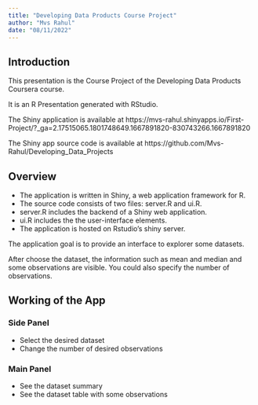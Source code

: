 ```yaml
---
title: "Developing Data Products Course Project"
author: "Mvs Rahul"
date: "08/11/2022"
---
```


## Introduction

This presentation is the Course Project of the Developing Data Products Coursera course.

It is an R Presentation generated with RStudio.

The Shiny application is available at https://mvs-rahul.shinyapps.io/First-Project/?_ga=2.17515065.1801748649.1667891820-830743266.1667891820

The Shiny app source code is available at https://github.com/Mvs-Rahul/Developing_Data_Projects


## Overview

- The application is written in Shiny, a web application framework for R.
- The source code consists of two files: server.R and ui.R.
- server.R includes the backend of a Shiny web application.
- ui.R includes the the user-interface elements.
- The application is hosted on Rstudio's shiny server.

The application goal is to provide an interface to explorer some datasets. 

After choose the dataset, the information such as mean and median and some observations are visible. You could also specify the number of observations.

## Working of the App

### Side Panel

- Select the desired dataset
- Change the number of desired observations

### Main Panel

- See the dataset summary
- See the dataset table with some observations
